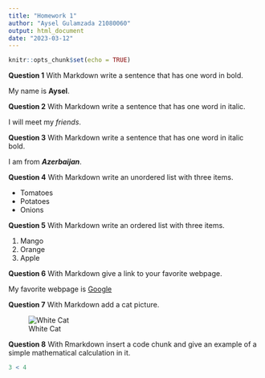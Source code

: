 ```yaml
---
title: "Homework 1"
author: "Aysel Gulamzada 21080060"
output: html_document
date: "2023-03-12"
---
```


```r
knitr::opts_chunk$set(echo = TRUE)
```



**Question 1** With Markdown write a sentence that has one word in bold.

My name is **Aysel**.

**Question 2** With Markdown write a sentence that has one word in italic.

I will meet my *friends*. 

**Question 3** With Markdown write a sentence that has one word in italic bold.

I am from **_Azerbaijan_**.

**Question 4** With Markdown write an unordered list with three items.

* Tomatoes
* Potatoes
* Onions

**Question 5** With Markdown write an ordered list with three items.

1. Mango
2. Orange
3. Apple

**Question 6** With Markdown give a link to your favorite webpage.

My favorite webpage is [Google](https://www.google.com/)

**Question 7** With Markdown add a cat picture.

![White Cat](photo-1606208427954-aa8319c4815e.jpg)

**Question 8** With Rmarkdown insert a code chunk and give an example of a simple mathematical calculation in it.

```r
3 < 4
```




